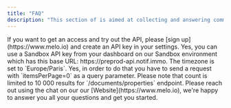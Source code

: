 ```yaml
---
title: "FAQ"
description: "This section of is aimed at collecting and answering common questions that developers may have when working with the API."
---
```


<AccordionGroup> 
  <Accordion title="How do I signup for the API?">
    If you want to get an access and try out the API, please [sign up](https://www.melo.io) and create an API key in your settings.
  </Accordion>
  <Accordion title="Do you have a Sandbox environement?">
    Yes, you can use a Sandbox API key from your dashboard on our Sandbox environment which has this base URL: https://preprod-api.notif.immo.
  </Accordion>
   <Accordion title="What is the timezone?">
    The timezone is set to `Europe/Paris`.
  </Accordion>
   <Accordion title="Can I send a request and only get the number of results?">
    Yes, in order to do that you have to send a request with `itemsPerPage=0` as a query parameter. Please note that count is limited to 10 000 results for `/documents/properties` endpoint.
  </Accordion>
   <Accordion title="I have some questions, where can I get help?">
    Please reach out using the chat on our our [Website](https://www.melo.io), we're happy to answer you all your questions and get you started.
  </Accordion>
</AccordionGroup>